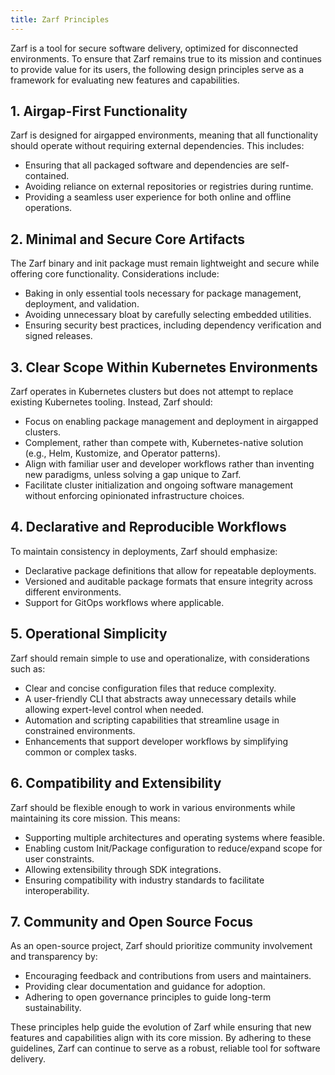 ```yaml
---
title: Zarf Principles
---
```


Zarf is a tool for secure software delivery, optimized for disconnected environments. To ensure that Zarf remains true to its mission and continues to provide value for its users, the following design principles serve as a framework for evaluating new features and capabilities.

## 1. Airgap-First Functionality
Zarf is designed for airgapped environments, meaning that all functionality should operate without requiring external dependencies. This includes:
- Ensuring that all packaged software and dependencies are self-contained.
- Avoiding reliance on external repositories or registries during runtime.
- Providing a seamless user experience for both online and offline operations.

## 2. Minimal and Secure Core Artifacts
The Zarf binary and init package must remain lightweight and secure while offering core functionality. Considerations include:
- Baking in only essential tools necessary for package management, deployment, and validation.
- Avoiding unnecessary bloat by carefully selecting embedded utilities.
- Ensuring security best practices, including dependency verification and signed releases.

## 3. Clear Scope Within Kubernetes Environments
Zarf operates in Kubernetes clusters but does not attempt to replace existing Kubernetes tooling. Instead, Zarf should:
- Focus on enabling package management and deployment in airgapped clusters.
- Complement, rather than compete with, Kubernetes-native solution (e.g., Helm, Kustomize, and Operator patterns).
- Align with familiar user and developer workflows rather than inventing new paradigms, unless solving a gap unique to Zarf.
- Facilitate cluster initialization and ongoing software management without enforcing opinionated infrastructure choices.

## 4. Declarative and Reproducible Workflows
To maintain consistency in deployments, Zarf should emphasize:
- Declarative package definitions that allow for repeatable deployments.
- Versioned and auditable package formats that ensure integrity across different environments.
- Support for GitOps workflows where applicable.

## 5. Operational Simplicity
Zarf should remain simple to use and operationalize, with considerations such as:
- Clear and concise configuration files that reduce complexity.
- A user-friendly CLI that abstracts away unnecessary details while allowing expert-level control when needed.
- Automation and scripting capabilities that streamline usage in constrained environments.
- Enhancements that support developer workflows by simplifying common or complex tasks.

## 6. Compatibility and Extensibility
Zarf should be flexible enough to work in various environments while maintaining its core mission. This means:
- Supporting multiple architectures and operating systems where feasible.
- Enabling custom Init/Package configuration to reduce/expand scope for user constraints. 
- Allowing extensibility through SDK integrations.
- Ensuring compatibility with industry standards to facilitate interoperability.

## 7. Community and Open Source Focus
As an open-source project, Zarf should prioritize community involvement and transparency by:
- Encouraging feedback and contributions from users and maintainers.
- Providing clear documentation and guidance for adoption.
- Adhering to open governance principles to guide long-term sustainability.

These principles help guide the evolution of Zarf while ensuring that new features and capabilities align with its core mission. By adhering to these guidelines, Zarf can continue to serve as a robust, reliable tool for software delivery.
